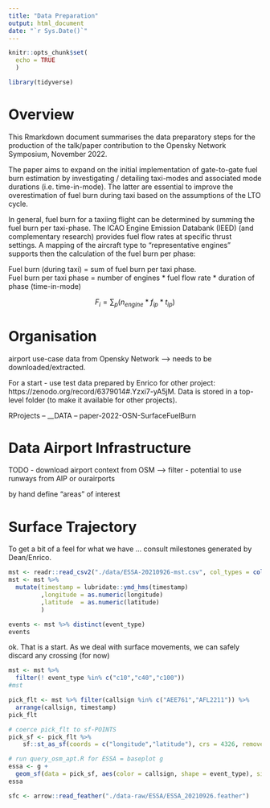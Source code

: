 ```yaml
---
title: "Data Preparation"
output: html_document
date: "`r Sys.Date()`"
---
```


```r
knitr::opts_chunk$set(
  echo = TRUE
  )

library(tidyverse)
```

# Overview

This Rmarkdown document summarises the data preparatory steps for the production of the talk/paper contribution to the Opensky Network Symposium, November 2022.

The paper aims to expand on the initial implementation of gate-to-gate fuel burn estimation by investigating / detailing taxi-modes and associated mode durations (i.e. time-in-mode).
The latter are essential to improve the overestimation of fuel burn during taxi based on the assumptions of the LTO cycle.

In general, fuel burn for a taxiing flight can be determined by summing the fuel burn per taxi-phase.
The ICAO Engine Emission Databank (IEED) (and complementary research) provides fuel flow rates at specific thrust settings.
A mapping of the aircraft type to "representative engines" supports then the calculation of the fuel burn per phase:

Fuel burn (during taxi) = sum of fuel burn per taxi phase.    
Fuel burn per taxi phase = number of engines * fuel flow rate * duration of phase (time-in-mode)

$$F_i = \sum_p (n_{engine} * f_{ip} * t_{ip}) $$

# Organisation

airport use-case data from Opensky Network --> needs to be downloaded/extracted.

For a start - use test data prepared by Enrico for other project: https://zenodo.org/record/6379014#.Yzxi7-yA5jM.
Data is stored in a top-level folder (to make it available for other projects).

RProjects
-- __DATA
-- paper-2022-OSN-SurfaceFuelBurn

# Data Airport Infrastructure

TODO
- download airport context from OSM --> filter
- potential to use runways from AIP or ourairports

by hand define "areas" of interest

# Surface Trajectory

To get a bit of a feel for what we have ... consult milestones generated by Dean/Enrico.

```r
mst <- readr::read_csv2("./data/ESSA-20210926-mst.csv", col_types = cols(.default = "c"))
mst <- mst %>% 
  mutate(timestamp = lubridate::ymd_hms(timestamp)
         ,longitude = as.numeric(longitude)
         ,latitude  = as.numeric(latitude)
         )

events <- mst %>% distinct(event_type)
events
```

ok. That is a start. As we deal with surface movements, we can safely discard any crossing (for now)

```r
mst <- mst %>% 
  filter(! event_type %in% c("c10","c40","c100"))
#mst
```

```r
pick_flt <- mst %>% filter(callsign %in% c("AEE761","AFL2211")) %>% 
  arrange(callsign, timestamp)
pick_flt
```

```r
# coerce pick_flt to sf-POINTS
pick_sf <- pick_flt %>%
    sf::st_as_sf(coords = c("longitude","latitude"), crs = 4326, remove = FALSE)

# run query_osm_apt.R for ESSA = baseplot g
essa <- g +
  geom_sf(data = pick_sf, aes(color = callsign, shape = event_type), size = 4)
essa
```



```r
sfc <- arrow::read_feather("./data-raw/ESSA/ESSA_20210926.feather")
```


